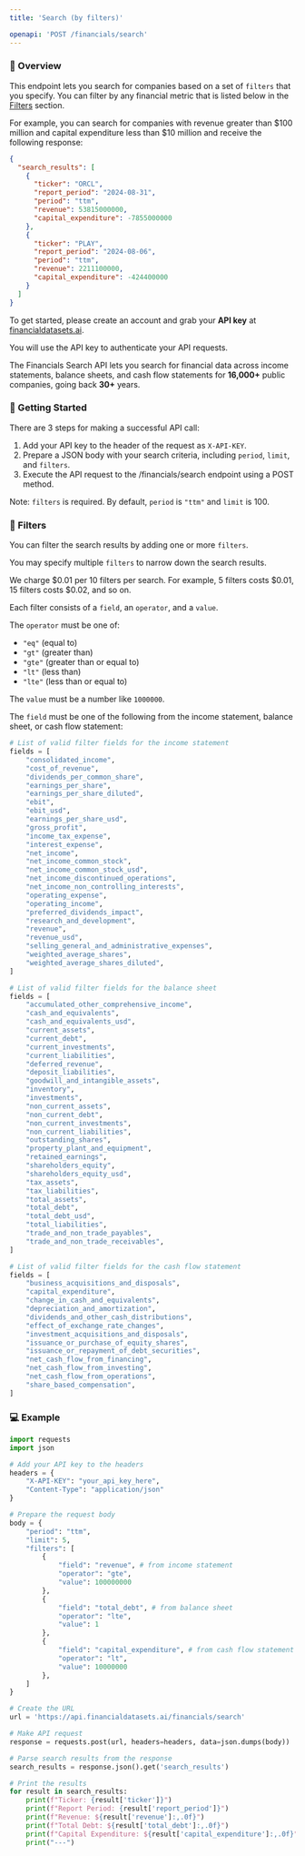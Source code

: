 ```yaml
---
title: 'Search (by filters)'

openapi: 'POST /financials/search'
---
```


### 👋  Overview
This endpoint lets you search for companies based on a set of `filters` that you specify. You can filter by any financial metric that is listed below in the [Filters](#filters) section.

For example, you can search for companies with revenue greater than \$100 million and capital expenditure less than \$10 million and receive the following response:

```json
{
  "search_results": [
    {
      "ticker": "ORCL",
      "report_period": "2024-08-31",
      "period": "ttm",
      "revenue": 53815000000,
      "capital_expenditure": -7855000000
    },
    {
      "ticker": "PLAY",
      "report_period": "2024-08-06",
      "period": "ttm",
      "revenue": 2211100000,
      "capital_expenditure": -424400000
    }
  ]
}
```


To get started, please create an account and grab your <b>API key</b> at [financialdatasets.ai](https://financialdatasets.ai).

You will use the API key to authenticate your API requests.

The Financials Search API lets you search for financial data across income statements, balance sheets,
and cash flow statements for <b>16,000+</b> public companies, going back <b>30+</b> years.

###  🚀  Getting Started
There are 3 steps for making a successful API call:
1. Add your API key to the header of the request as `X-API-KEY`.
2. Prepare a JSON body with your search criteria, including `period`, `limit`, and `filters`.
3. Execute the API request to the /financials/search endpoint using a POST method.

Note: `filters` is required. By default, `period` is `"ttm"` and `limit` is 100.

### 🔎  Filters
You can filter the search results by adding one or more `filters`.

You may specify multiple `filters` to narrow down the search results.

We charge \$0.01 per 10 filters per search. For example, 5 filters costs \$0.01, 15 filters costs \$0.02, and so on.

Each filter consists of a `field`, an `operator`, and a `value`.

The `operator` must be one of:
- `"eq"` (equal to)
- `"gt"` (greater than)
- `"gte"` (greater than or equal to)
- `"lt"` (less than)
- `"lte"` (less than or equal to)

The `value` must be a number like `1000000`.

The `field` must be one of the following from the income statement, balance sheet, or cash flow statement:

<CodeGroup>

```python Income Statement
# List of valid filter fields for the income statement
fields = [
    "consolidated_income",
    "cost_of_revenue",
    "dividends_per_common_share",
    "earnings_per_share",
    "earnings_per_share_diluted",
    "ebit",
    "ebit_usd",
    "earnings_per_share_usd",
    "gross_profit",
    "income_tax_expense",
    "interest_expense",
    "net_income",
    "net_income_common_stock",
    "net_income_common_stock_usd",
    "net_income_discontinued_operations",
    "net_income_non_controlling_interests",
    "operating_expense",
    "operating_income",
    "preferred_dividends_impact",
    "research_and_development",
    "revenue",
    "revenue_usd",
    "selling_general_and_administrative_expenses",
    "weighted_average_shares",
    "weighted_average_shares_diluted",
]
```

```python Balance Sheet
# List of valid filter fields for the balance sheet
fields = [
    "accumulated_other_comprehensive_income",
    "cash_and_equivalents",
    "cash_and_equivalents_usd",
    "current_assets",
    "current_debt",
    "current_investments",
    "current_liabilities",
    "deferred_revenue",
    "deposit_liabilities",
    "goodwill_and_intangible_assets",
    "inventory",
    "investments",
    "non_current_assets",
    "non_current_debt",
    "non_current_investments",
    "non_current_liabilities",
    "outstanding_shares",
    "property_plant_and_equipment",
    "retained_earnings",
    "shareholders_equity",
    "shareholders_equity_usd",
    "tax_assets",
    "tax_liabilities",
    "total_assets",
    "total_debt",
    "total_debt_usd",
    "total_liabilities",
    "trade_and_non_trade_payables",
    "trade_and_non_trade_receivables",
]
```

```python Cash Flow Statement
# List of valid filter fields for the cash flow statement
fields = [
    "business_acquisitions_and_disposals",
    "capital_expenditure",
    "change_in_cash_and_equivalents",
    "depreciation_and_amortization",
    "dividends_and_other_cash_distributions",
    "effect_of_exchange_rate_changes",
    "investment_acquisitions_and_disposals",
    "issuance_or_purchase_of_equity_shares",
    "issuance_or_repayment_of_debt_securities",
    "net_cash_flow_from_financing",
    "net_cash_flow_from_investing",
    "net_cash_flow_from_operations",
    "share_based_compensation",
]
```

</CodeGroup>



### 💻  Example

```python Financials Search
import requests
import json

# Add your API key to the headers
headers = {
    "X-API-KEY": "your_api_key_here",
    "Content-Type": "application/json"
}

# Prepare the request body
body = {
    "period": "ttm",
    "limit": 5,
    "filters": [
        {
            "field": "revenue", # from income statement
            "operator": "gte",
            "value": 100000000
        },
        {
            "field": "total_debt", # from balance sheet
            "operator": "lte",
            "value": 1
        },
        {
            "field": "capital_expenditure", # from cash flow statement
            "operator": "lt",
            "value": 10000000
        },
    ]
}

# Create the URL
url = 'https://api.financialdatasets.ai/financials/search'

# Make API request
response = requests.post(url, headers=headers, data=json.dumps(body))

# Parse search results from the response
search_results = response.json().get('search_results')

# Print the results
for result in search_results:
    print(f"Ticker: {result['ticker']}")
    print(f"Report Period: {result['report_period']}")
    print(f"Revenue: ${result['revenue']:,.0f}")
    print(f"Total Debt: ${result['total_debt']:,.0f}")
    print(f"Capital Expenditure: ${result['capital_expenditure']:,.0f}")
    print("---")
```